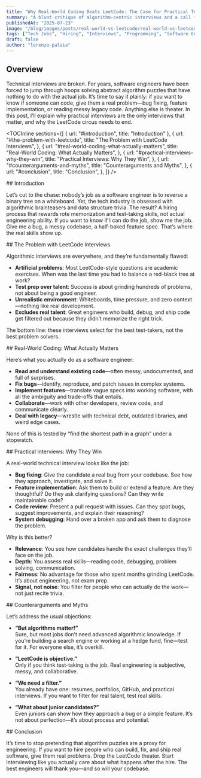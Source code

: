 ```yaml
---
title: "Why Real-World Coding Beats LeetCode: The Case for Practical Technical Interviews"
summary: "A blunt critique of algorithm-centric interviews and a call for hiring processes rooted in real-world engineering—bug fixing, feature building, and actual problem solving."
publishedAt: "2025-07-23"
image: "/blog/images/posts/real-world-vs-leetcode/real-world-vs-leetcode.png"
tags: ["Tech Jobs", "Hiring", "Interviews", "Programming", "Software Engineering"]
draft: false
author: "lorenzo-palaia"
---
```


## Overview

Technical interviews are broken. For years, software engineers have been forced to jump through hoops solving abstract algorithm puzzles that have nothing to do with the actual job. It’s time to say it plainly: if you want to know if someone can code, give them a real problem—bug fixing, feature implementation, or reading messy legacy code. Anything else is theater. In this post, I’ll explain why practical interviews are the only interviews that matter, and why the LeetCode circus needs to end.

<TOCInline
  sections={[
    { url: "#introduction", title: "Introduction" },
    {
      url: "#the-problem-with-leetcode",
      title: "The Problem with LeetCode Interviews",
    },
    {
      url: "#real-world-coding-what-actually-matters",
      title: "Real-World Coding: What Actually Matters",
    },
    {
      url: "#practical-interviews-why-they-win",
      title: "Practical Interviews: Why They Win",
    },
    {
      url: "#counterarguments-and-myths",
      title: "Counterarguments and Myths",
    },
    {
      url: "#conclusion",
      title: "Conclusion",
    },
  ]}
/>

<section id="introduction">
## Introduction

Let’s cut to the chase: nobody’s job as a software engineer is to reverse a binary tree on a whiteboard. Yet, the tech industry is obsessed with algorithmic brainteasers and data structure trivia. The result? A hiring process that rewards rote memorization and test-taking skills, not actual engineering ability. If you want to know if I can do the job, show me the job. Give me a bug, a messy codebase, a half-baked feature spec. That’s where the real skills show up.

</section>

<section id="the-problem-with-leetcode">
## The Problem with LeetCode Interviews

Algorithmic interviews are everywhere, and they’re fundamentally flawed:

- **Artificial problems**: Most LeetCode-style questions are academic exercises. When was the last time you had to balance a red-black tree at work?
- **Test prep over talent**: Success is about grinding hundreds of problems, not about being a good engineer.
- **Unrealistic environment**: Whiteboards, time pressure, and zero context—nothing like real development.
- **Excludes real talent**: Great engineers who build, debug, and ship code get filtered out because they didn’t memorize the right trick.

The bottom line: these interviews select for the best test-takers, not the best problem solvers.

</section>

<section id="real-world-coding-what-actually-matters">
## Real-World Coding: What Actually Matters

Here’s what you actually do as a software engineer:

- **Read and understand existing code**—often messy, undocumented, and full of surprises.
- **Fix bugs**—identify, reproduce, and patch issues in complex systems.
- **Implement features**—translate vague specs into working software, with all the ambiguity and trade-offs that entails.
- **Collaborate**—work with other developers, review code, and communicate clearly.
- **Deal with legacy**—wrestle with technical debt, outdated libraries, and weird edge cases.

None of this is tested by “find the shortest path in a graph” under a stopwatch.

</section>

<section id="practical-interviews-why-they-win">
## Practical Interviews: Why They Win

A real-world technical interview looks like the job:

- **Bug fixing**: Give the candidate a real bug from your codebase. See how they approach, investigate, and solve it.
- **Feature implementation**: Ask them to build or extend a feature. Are they thoughtful? Do they ask clarifying questions? Can they write maintainable code?
- **Code review**: Present a pull request with issues. Can they spot bugs, suggest improvements, and explain their reasoning?
- **System debugging**: Hand over a broken app and ask them to diagnose the problem.

Why is this better?

- **Relevance**: You see how candidates handle the exact challenges they’ll face on the job.
- **Depth**: You assess real skills—reading code, debugging, problem solving, communication.
- **Fairness**: No advantage for those who spent months grinding LeetCode. It’s about engineering, not exam prep.
- **Signal, not noise**: You filter for people who can actually do the work—not just recite trivia.

</section>

<section id="counterarguments-and-myths">
## Counterarguments and Myths

Let’s address the usual objections:

- **“But algorithms matter!”**  
  Sure, but most jobs don’t need advanced algorithmic knowledge. If you’re building a search engine or working at a hedge fund, fine—test for it. For everyone else, it’s overkill.

- **“LeetCode is objective.”**  
  Only if you think test-taking is the job. Real engineering is subjective, messy, and collaborative.

- **“We need a filter.”**  
  You already have one: resumes, portfolios, GitHub, and practical interviews. If you want to filter for real talent, test real skills.

- **“What about junior candidates?”**  
  Even juniors can show how they approach a bug or a simple feature. It’s not about perfection—it’s about process and potential.

</section>

<section id="conclusion">
## Conclusion

It’s time to stop pretending that algorithm puzzles are a proxy for engineering. If you want to hire people who can build, fix, and ship real software, give them real problems. Drop the LeetCode theater. Start interviewing like you actually care about what happens after the hire. The best engineers will thank you—and so will your codebase.

</section>